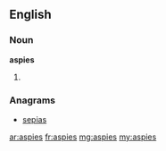 ==English==

===Noun===
'''aspies'''

# {{plural of|[[aspie]]}}

===Anagrams===
* [[sepias#English|sepias]]

[[ar:aspies]]
[[fr:aspies]]
[[mg:aspies]]
[[my:aspies]]